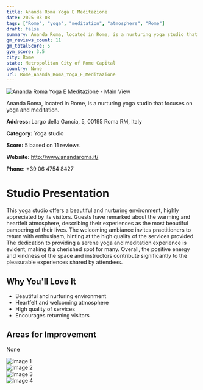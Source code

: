 ```yaml
---
title: Ananda Roma Yoga E Meditazione
date: 2025-03-08
tags: ["Rome", "yoga", "meditation", "atmosphere", "Rome"]  
draft: false
summary: Ananda Roma, located in Rome, is a nurturing yoga studio that focuses on yoga and meditation.
gm_reviews_count: 11
gm_totalScore: 5
gym_score: 3.5
city: Rome
state: Metropolitan City of Rome Capital
country: None
url: Rome_Ananda_Roma_Yoga_E_Meditazione
---
```


<div className="aspect-[16/9] relative my-8">
  <img 
    src="https://lh5.googleusercontent.com/p/AF1QipNOwx7skMghvkxaXqqcrTNUYTmISk8MHwspxSNx=w1920-h1080-k-no"
    alt="Ananda Roma Yoga E Meditazione - Main View"
    className="object-cover absolute inset-0 w-full h-full rounded-lg"
  />
</div>

Ananda Roma, located in Rome, is a nurturing yoga studio that focuses on yoga and meditation.

**Address:** Largo della Gancia, 5, 00195 Roma RM, Italy

**Category:** Yoga studio

**Score:** 5 based on 11 reviews

**Website:** http://www.anandaroma.it/

**Phone:** +39 06 4754 8427

# Studio Presentation

This yoga studio offers a beautiful and nurturing environment, highly appreciated by its visitors. Guests have remarked about the warming and heartfelt atmosphere, describing their experiences as the most beautiful pampering of their lives. The welcoming ambiance invites practitioners to return with enthusiasm, hinting at the high quality of the services provided.
The dedication to providing a serene yoga and meditation experience is evident, making it a cherished spot for many. Overall, the positive energy and kindness of the space and instructors contribute significantly to the pleasurable experiences shared by attendees.

## Why You'll Love It

- Beautiful and nurturing environment
- Heartfelt and welcoming atmosphere
- High quality of services
- Encourages returning visitors

## Areas for Improvement

None

<div className="grid grid-cols-1 xl:grid-cols-2 gap-4 my-8">
<div className="aspect-[4/3] relative"><img src="https://lh5.googleusercontent.com/p/AF1QipORag2-XLgS0ZfIPb7S9VFBj9w6lAknwIz2kyyp=w1920-h1080-k-no" alt="Image 1" className="object-cover absolute inset-0 w-full h-full rounded-lg" /></div>
<div className="aspect-[4/3] relative"><img src="https://lh5.googleusercontent.com/p/AF1QipMw5KBrTmY5UnYUKn9tRkjD2nYKxnLsjjGBlWks=w1920-h1080-k-no" alt="Image 2" className="object-cover absolute inset-0 w-full h-full rounded-lg" /></div>
<div className="aspect-[4/3] relative"><img src="https://lh5.googleusercontent.com/p/AF1QipOMQLEWa1AUQju0-zWul5J0qfC3BfcRFKxxQkXH=w1920-h1080-k-no" alt="Image 3" className="object-cover absolute inset-0 w-full h-full rounded-lg" /></div>
<div className="aspect-[4/3] relative"><img src="https://lh5.googleusercontent.com/p/AF1QipMhglEk1M7igV5EVFOPcDunNHnQ36NNbFmz82Mw=w1920-h1080-k-no" alt="Image 4" className="object-cover absolute inset-0 w-full h-full rounded-lg" /></div>
</div>